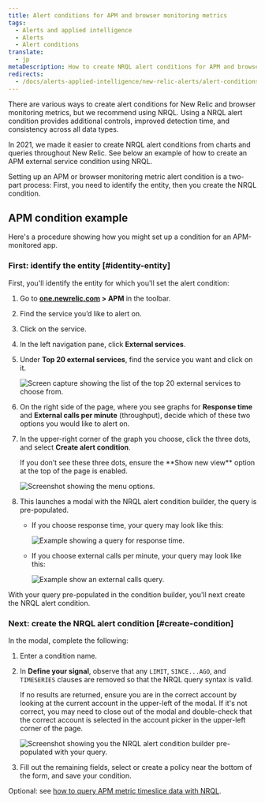 ```yaml
---
title: Alert conditions for APM and browser monitoring metrics
tags:
  - Alerts and applied intelligence
  - Alerts
  - Alert conditions
translate:
  - jp
metaDescription: How to create NRQL alert conditions for APM and browser monitoring metrics.
redirects:
  - /docs/alerts-applied-intelligence/new-relic-alerts/alert-conditions/apm-metric-alert-conditions
---
```







There are various ways to create alert conditions for New Relic <InlinePopup type="apm" /> and browser monitoring metrics, but we recommend using NRQL. Using a NRQL alert condition provides additional controls, improved detection time, and consistency across all data types.

In 2021, we made it easier to create NRQL alert conditions from charts and queries throughout New Relic. See below an example of how to create an APM external service condition using NRQL.

Setting up an APM or browser monitoring metric alert condition is a two-part process: First, you need to identify the entity, then you create the NRQL condition.

## APM condition example

Here's a procedure showing how you might set up a condition for an APM-monitored app.

### First: identify the entity [#identity-entity]

First, you'll identify the entity for which you'll set the alert condition:

1. Go to **[one.newrelic.com](https://one.newrelic.com/all-capabilities) > APM** in the toolbar.
2. Find the service you’d like to alert on.
3. Click on the service.
4. In the left navigation pane, click **External services**.
5. Under **Top 20 external services**, find the service you want and click on it.

   <img
     title="top-twenty.png"
     alt="Screen capture showing the list of the top 20 external services to choose from."
     src={accountsTopTwenty}
   />
6. On the right side of the page, where you see graphs for **Response time** and **External calls per minute** (throughput), decide which of these two options you would like to alert on.
7. In the upper-right corner of the graph you choose, click the three dots, and select **Create alert condition**.

   <Callout variant="tip">
     If you don’t see these three dots, ensure the **Show new view** option at the top of the page is enabled.
   </Callout>

   <img
     title="external_service_graph.png"
     alt="Screenshot showing the menu options."
     src={accountsExternalServiceGraph}
   />
8. This launches a modal with the NRQL alert condition builder, the query is pre-populated.

   * If you choose response time, your query may look like this:

     <img
       title="response_time_query.png"
       alt="Example showing a query for response time."
       src={accountsResponseTimeQuery}
     />
   * If you choose external calls per minute, your query may look like this:

     <img
       title="external-calls-query.png"
       alt="Example show an external calls query."
       src={accountsExternalCallsQuery}
     />

With your query pre-populated in the condition builder, you'll next create the NRQL alert condition.

### Next: create the NRQL alert condition [#create-condition]

In the modal, complete the following:

1. Enter a condition name.
2. In **Define your signal**, observe that any `LIMIT`, `SINCE...AGO`, and `TIMESERIES` clauses are removed so that the NRQL query syntax is valid.

   <Callout variant="tip">
     If no results are returned, ensure you are in the correct account by looking at the current account in the upper-left of the modal.
     If it's not correct, you may need to close out of the modal and double-check that the correct account is selected in the account picker in the upper-left corner of the page.
   </Callout>

   <img
     title="nrql_condition_builder_modal.png"
     alt="Screenshot showing you the NRQL alert condition builder pre-populated with your query."
     src={accountsNrqlConditionBuilderModal}
   />
3. Fill out the remaining fields, select or create a policy near the bottom of the form, and save your condition.

Optional: see [how to query APM metric timeslice data with NRQL](/docs/query-your-data/nrql-new-relic-query-language/nrql-query-tutorials/query-apm-metric-timeslice-data-nrql#timeslice-conversion).
